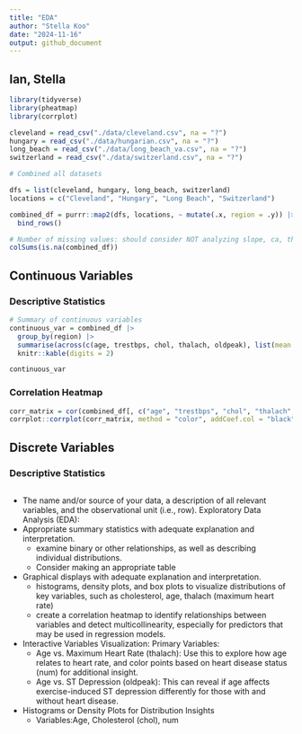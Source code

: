 ```yaml
---
title: "EDA"
author: "Stella Koo"
date: "2024-11-16"
output: github_document
---
```


## Ian, Stella

```r
library(tidyverse)
library(pheatmap)
library(corrplot)

cleveland = read_csv("./data/cleveland.csv", na = "?")
hungary = read_csv("./data/hungarian.csv", na = "?")
long_beach = read_csv("./data/long_beach_va.csv", na = "?")
switzerland = read_csv("./data/switzerland.csv", na = "?")
```

```r
# Combined all datasets

dfs = list(cleveland, hungary, long_beach, switzerland)
locations = c("Cleveland", "Hungary", "Long Beach", "Switzerland")

combined_df = purrr::map2(dfs, locations, ~ mutate(.x, region = .y)) |>
  bind_rows()
```

```r
# Number of missing values: should consider NOT analyzing slope, ca, thal
colSums(is.na(combined_df))
```

## Continuous Variables
### Descriptive Statistics
```r
# Summary of continuous variables 
continuous_var = combined_df |>
  group_by(region) |>
  summarise(across(c(age, trestbps, chol, thalach, oldpeak), list(mean = mean, sd = sd, median = median), na.rm = TRUE)) |>
  knitr::kable(digits = 2)

continuous_var
```

### Correlation Heatmap
```r
corr_matrix = cor(combined_df[, c("age", "trestbps", "chol", "thalach", "oldpeak")], use = "complete.obs")
corrplot::corrplot(corr_matrix, method = "color", addCoef.col = "black", tl.col = "black")
```

## Discrete Variables
### Descriptive Statistics
```r

```


* The name and/or source of your data, a description of all relevant variables, and the observational unit (i.e., row). 
Exploratory Data Analysis (EDA):
* Appropriate summary statistics with adequate explanation and interpretation.  	
    * examine binary or other relationships, as well as describing individual distributions.
    * Consider making an appropriate table 
* Graphical displays with adequate explanation and interpretation. 
    * histograms, density plots, and box plots   to visualize distributions of key variables, such as cholesterol, age, thalach (maximum heart rate)
    * create a correlation heatmap to identify relationships between variables and detect multicollinearity, especially for predictors that may be used in regression models.
* Interactive Variables Visualization: Primary Variables:
    * Age vs. Maximum Heart Rate (thalach): Use this to explore how age relates to heart rate, and color points based on heart disease status (num) for additional insight.
    * Age vs. ST Depression (oldpeak): This can reveal if age affects exercise-induced ST depression differently for those with and without heart disease.
* Histograms or Density Plots for Distribution Insights
    * Variables:Age, Cholesterol (chol), num

